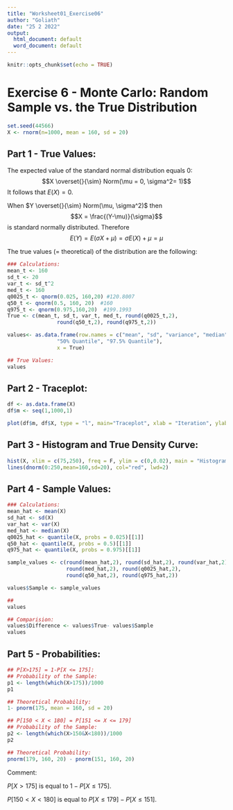 ---
title: "Worksheet01_Exercise06"
author: "Goliath"
date: "25 2 2022"
output:
  html_document: default
  word_document: default
---

```{r setup, include=FALSE}
knitr::opts_chunk$set(echo = TRUE)
```


# Exercise 6 - Monte Carlo: Random Sample vs. the True Distribution

```{r, include=T}
set.seed(44566)
X <- rnorm(n=1000, mean = 160, sd = 20)
```



## Part 1 - True Values:

The expected value of the standard normal distribution equals 0: 
$$X \overset{}{\sim} Norm(\mu = 0, \sigma^2= 1)$$ It follows that $E(X) = 0$.

When $Y \overset{}{\sim} Norm(\mu, \sigma^2)$ then $$X = \frac{(Y-\mu)}{\sigma}$$ is standard normally distributed. Therefore $$E(Y) = E(\sigma X+\mu) = \sigma E(X)+ \mu = \mu$$

The true values (= theoretical) of the distribution are the following:


```{r, include=T}
### Calculations:
mean_t <- 160
sd_t <- 20
var_t <- sd_t^2
med_t <- 160
q0025_t <- qnorm(0.025, 160,20) #120.8007
q50_t <- qnorm(0.5, 160, 20)  #160
q975_t <- qnorm(0.975,160,20)  #199.1993
True <- c(mean_t, sd_t, var_t, med_t, round(q0025_t,2), 
                round(q50_t,2), round(q975_t,2))

values<- as.data.frame(row.names = c("mean", "sd", "variance", "median", "2.5% Quantile", 
                "50% Quantile", "97.5% Quantile"),
                x = True)

## True Values:
values
```


## Part 2 - Traceplot:

```{r, echo=T}
df <- as.data.frame(X)
df$m <- seq(1,1000,1)

plot(df$m, df$X, type = "l", main="Traceplot", xlab = "Iteration", ylab = "X")
```


## Part 3 - Histogram and True Density Curve:

```{r}
hist(X, xlim = c(75,250), freq = F, ylim = c(0,0.02), main = "Histogram of Sample and True Density Curve")
lines(dnorm(0:250,mean=160,sd=20), col="red", lwd=2)

```


## Part 4 - Sample Values:


```{r, include=T}
### Calculations:
mean_hat <- mean(X)
sd_hat <- sd(X)
var_hat <- var(X)
med_hat <- median(X)
q0025_hat <- quantile(X, probs = 0.025)[[1]]
q50_hat <- quantile(X, probs = 0.5)[[1]]
q975_hat <- quantile(X, probs = 0.975)[[1]]

sample_values <- c(round(mean_hat,2), round(sd_hat,2), round(var_hat,2), 
                   round(med_hat,2), round(q0025_hat,2), 
                   round(q50_hat,2), round(q975_hat,2))

values$Sample <- sample_values

## 
values
```

```{r, include=T}
## Comparision:
values$Difference <- values$True- values$Sample
values
```


## Part 5 - Probabilities:


```{r, include=T}
## P[X>175] = 1-P[X <= 175]:
## Probability of the Sample: 
p1 <- length(which(X>175))/1000
p1

## Theoretical Probability:
1- pnorm(175, mean = 160, sd = 20)

## P[150 < X < 180] = P[151 <= X <= 179]
## Probability of the Sample: 
p2 <- length(which(X>150&X<180))/1000
p2

## Theoretical Probability:
pnorm(179, 160, 20) - pnorm(151, 160, 20)

```
Comment:

$P[X > 175]$ is equal to $1-P[X \le 175]$. 

$P[150 < X < 180]$ is equal to $P[X \le 179] - P[X \le 151]$. 


